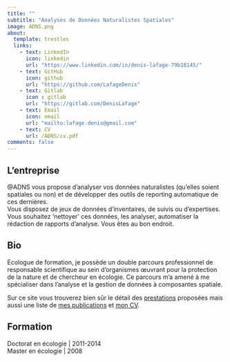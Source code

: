 ```yaml
---
title: ""
subtitle: "Analyses de Données Naturalistes Spatiales"
image: ADNS.png
about:
  template: trestles
  links:
    - text: LinkedIn
      icon: linkedin
      url: "https://www.linkedin.com/in/denis-lafage-79b18145/"
    - text: GitHub
      icon: github
      url: "https://github.com/LafageDenis"
    - text: Gitlab
      icon : gitlab
      url: "https://gitlab.com/DenisLafage"
    - text: Email
      icon: email 
      url: "mailto:lafage.denis@gmail.com"
    - text: CV
      url: /ADNS/cv.pdf
comments: false
---
```


::: column-page
## L'entreprise

@ADNS vous propose d'analyser vos données naturalistes (qu'elles soient spatiales ou non) et de développer des outils de reporting automatique de ces dernières.\
Vous disposez de jeux de données d'inventaires, de suivis ou d'expertises. Vous souhaitez 'nettoyer' ces données, les analyser, automatiser la rédaction de rapports d'analyse. Vous êtes au bon endroit.\

## Bio

Ecologue de formation, je possède un double parcours professionnel de responsable scientifique au sein d'organismes œuvrant pour la protection de la nature et de chercheur en écologie. Ce parcours m'a amené à me spécialiser dans l'analyse et la gestion de données à composantes spatiale.

Sur ce site vous trouverez bien sûr le détail des [prestations](prestations.qmd) proposées mais aussi une liste de [mes publications](papers) et [mon CV](cv.pdf).

<p>

</p>

## Formation

Doctorat en écologie \| 2011-2014\
Master en écologie \| 2008

<p>

</p>
:::

